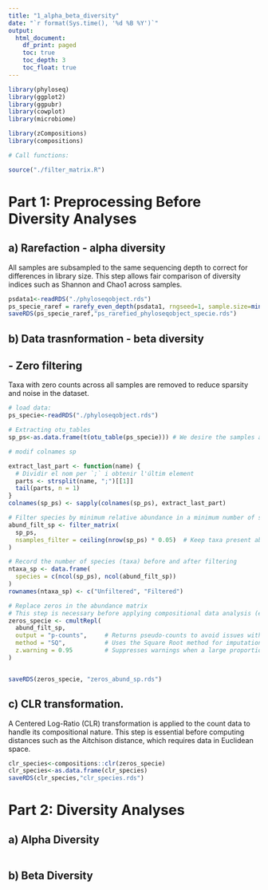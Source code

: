 ```yaml
---
title: "1_alpha_beta_diversity"
date: "`r format(Sys.time(), '%d %B %Y')`"
output:
  html_document:
    df_print: paged
    toc: true
    toc_depth: 3
    toc_float: true
---
```

  
  
```r
library(phyloseq)
library(ggplot2)
library(ggpubr)
library(cowplot)
library(microbiome)

library(zCompositions)
library(compositions)

```

```r
# Call functions:

source("./filter_matrix.R")

```






##################################################
# Part 1: Preprocessing Before Diversity Analyses
##################################################



## a) Rarefaction  - alpha diversity
##################################################

All samples are subsampled to the same sequencing depth to correct for differences in library size. This step allows fair comparison of diversity indices such as Shannon and Chao1 across samples.

```r
psdata1<-readRDS("./phyloseqobject.rds")
ps_specie_raref = rarefy_even_depth(psdata1, rngseed=1, sample.size=min(sample_sums(psdata1)), replace=T) 
saveRDS(ps_specie_raref,"ps_rarefied_phyloseqobject_specie.rds")

```

## b) Data trasnformation - beta diversity
##################################################

## - Zero filtering

Taxa with zero counts across all samples are removed to reduce sparsity and noise in the dataset.


```r
# load data:
ps_specie<-readRDS("./phyloseqobject.rds")

# Extracting otu_tables
sp_ps<-as.data.frame(t(otu_table(ps_specie))) # We desire the samples as rows, not columns.

# modif colnames sp 

extract_last_part <- function(name) {
  # Dividir el nom per `;` i obtenir l'últim element
  parts <- strsplit(name, ";")[[1]]
  tail(parts, n = 1)
}
colnames(sp_ps) <- sapply(colnames(sp_ps), extract_last_part)

```


```r
# Filter species by minimum relative abundance in a minimum number of samples
abund_filt_sp <- filter_matrix(
  sp_ps,
  nsamples_filter = ceiling(nrow(sp_ps) * 0.05)  # Keep taxa present above threshold in at least 5% of samples
)

# Record the number of species (taxa) before and after filtering
ntaxa_sp <- data.frame(
  species = c(ncol(sp_ps), ncol(abund_filt_sp))
)
rownames(ntaxa_sp) <- c("Unfiltered", "Filtered")

# Replace zeros in the abundance matrix
# This step is necessary before applying compositional data analysis (e.g., CLR transformation)
zeros_specie <- cmultRepl(
  abund_filt_sp,
  output = "p-counts",     # Returns pseudo-counts to avoid issues with zeros
  method = "SQ",           # Uses the Square Root method for imputation
  z.warning = 0.95         # Suppresses warnings when a large proportion of zeros is detected
)


saveRDS(zeros_specie, "zeros_abund_sp.rds")
```



## c) CLR transformation.
##################################################
A Centered Log-Ratio (CLR) transformation is applied to the count data to handle its compositional nature. This step is essential before computing distances such as the Aitchison distance, which requires data in Euclidean space.

```r
clr_species<-compositions::clr(zeros_specie)
clr_species<-as.data.frame(clr_species)
saveRDS(clr_species,"clr_species.rds")
```



##################################################
# Part 2: Diversity Analyses
##################################################

## a) Alpha Diversity
##################################################

```r


```


## b) Beta Diversity
##################################################

```r


```

